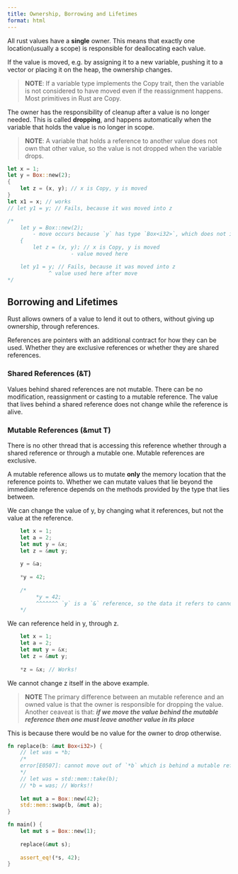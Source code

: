 ```yaml
---
title: Ownership, Borrowing and Lifetimes
format: html
---
```


All rust values have a **single** owner.
This means that exactly one location(usually a scope) is responsible for 
deallocating each value.

If the value is moved, e.g. by assigning it to a new variable, pushing it to 
a vector or placing it on the heap, the ownership changes.

> **NOTE**: If a variable type implements the Copy trait, then the variable is 
> not considered to have moved even if the reassignment happens.
> Most primitives in Rust are Copy.


The owner has the responsibility of cleanup after a value is no longer needed. 
This is called **dropping**, and happens automatically when the variable that 
holds the value is no longer in scope. 


> **NOTE**: A variable that holds a reference to another value does not own
> that other value, so the value is not dropped when the variable drops.

```rust
let x = 1;
let y = Box::new(2);
{
    let z = (x, y); // x is Copy, y is moved 
}
let x1 = x; // works
// let y1 = y; // Fails, because it was moved into z

/*
    let y = Box::new(2);
        - move occurs because `y` has type `Box<i32>`, which does not implement the `Copy` trait
    {
        let z = (x, y); // x is Copy, y is moved 
                    - value moved here

    let y1 = y; // Fails, because it was moved into z
             ^ value used here after move
*/
```

## Borrowing and Lifetimes

Rust allows owners of a value to lend it out to others, without giving up 
ownership, through references. 

References are pointers with an additional contract for how they can be used. 
Whether they are exclusive references or whether they are shared references.

### Shared References (&T)

Values behind shared references are not mutable. There can be no modification,
reassignment or casting to a mutable reference. 
The value that lives behind a shared reference does not change while the
reference is alive.


### Mutable References (&mut T)

There is no other thread that is accessing this reference whether through 
a shared reference or through a mutable one. Mutable references are exclusive.

A mutable reference allows us to mutate **only** the memory location that the
reference points to.
Whether we can mutate values that lie beyond the immediate reference depends
on the methods provided by the type that lies between.

We can change the value of y, by changing what it references, but not the 
value at the reference.
```rust
    let x = 1;
    let a = 2;
    let mut y = &x;
    let z = &mut y;
    
    y = &a;
    
    *y = 42;
    
    /*
         *y = 42;
         ^^^^^^^ `y` is a `&` reference, so the data it refers to cannot be written
    */
```

We can reference held in y, through z.
```rust
    let x = 1;
    let a = 2;
    let mut y = &x;
    let z = &mut y;
    
    *z = &x; // Works!
```
We cannot change z itself in the above example.

> **NOTE** 
> The primary difference between an mutable reference and an owned value is 
> that the owner is responsible for dropping the value. 
> Another ceaveat is that: **_if we move the value behind the mutable reference
> then one must leave another value in its place_**

This is because there would be no value for the owner to drop otherwise.

```rust
fn replace(b: &mut Box<i32>) {
    // let was = *b;
    /*
    error[E0507]: cannot move out of `*b` which is behind a mutable reference
    */
    // let was = std::mem::take(b);
    // *b = was; // Works!!
    
    let mut a = Box::new(42);
    std::mem::swap(b, &mut a);
}

fn main() {
    let mut s = Box::new(1);
    
    replace(&mut s);
    
    assert_eq!(*s, 42);
}
```
